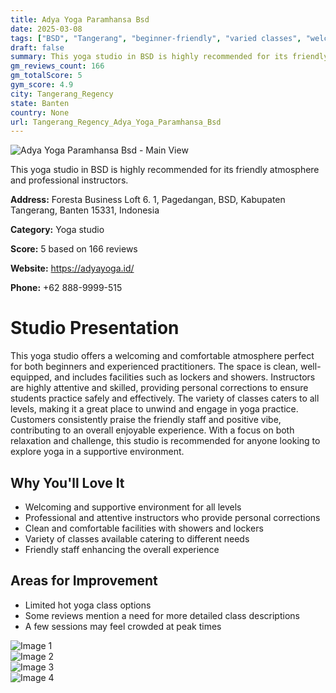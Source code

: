 ```yaml
---
title: Adya Yoga Paramhansa Bsd
date: 2025-03-08
tags: ["BSD", "Tangerang", "beginner-friendly", "varied classes", "welcoming", "clean", "Tangerang Regency"]  
draft: false
summary: This yoga studio in BSD is highly recommended for its friendly atmosphere and professional instructors.
gm_reviews_count: 166
gm_totalScore: 5
gym_score: 4.9
city: Tangerang_Regency
state: Banten
country: None
url: Tangerang_Regency_Adya_Yoga_Paramhansa_Bsd
---
```


<div className="aspect-[16/9] relative my-8">
  <img 
    src="https://lh5.googleusercontent.com/p/AF1QipPrsccb8A-nFA7_bhBoeBJGO0juRLJ4hQypi1-2=w1920-h1080-k-no"
    alt="Adya Yoga Paramhansa Bsd - Main View"
    className="object-cover absolute inset-0 w-full h-full rounded-lg"
  />
</div>

This yoga studio in BSD is highly recommended for its friendly atmosphere and professional instructors.

**Address:** Foresta Business Loft 6. 1, Pagedangan, BSD, Kabupaten Tangerang, Banten 15331, Indonesia

**Category:** Yoga studio

**Score:** 5 based on 166 reviews

**Website:** https://adyayoga.id/

**Phone:** +62 888-9999-515

# Studio Presentation

This yoga studio offers a welcoming and comfortable atmosphere perfect for both beginners and experienced practitioners. The space is clean, well-equipped, and includes facilities such as lockers and showers. Instructors are highly attentive and skilled, providing personal corrections to ensure students practice safely and effectively. The variety of classes caters to all levels, making it a great place to unwind and engage in yoga practice. Customers consistently praise the friendly staff and positive vibe, contributing to an overall enjoyable experience. With a focus on both relaxation and challenge, this studio is recommended for anyone looking to explore yoga in a supportive environment.



## Why You'll Love It

- Welcoming and supportive environment for all levels
- Professional and attentive instructors who provide personal corrections
- Clean and comfortable facilities with showers and lockers
- Variety of classes available catering to different needs
- Friendly staff enhancing the overall experience

## Areas for Improvement

- Limited hot yoga class options
- Some reviews mention a need for more detailed class descriptions
- A few sessions may feel crowded at peak times

<div className="grid grid-cols-1 xl:grid-cols-2 gap-4 my-8">
<div className="aspect-[4/3] relative"><img src="https://lh3.googleusercontent.com/p/AF1QipM0nU_5nexhshWI9XXjnelXd0N1RN1wJllztZz4=w1920-h1080-k-no" alt="Image 1" className="object-cover absolute inset-0 w-full h-full rounded-lg" /></div>
<div className="aspect-[4/3] relative"><img src="https://lh5.googleusercontent.com/p/AF1QipMsn25ep9LeQChESOHsEzYpnJq30IZfl7oOxm-K=w1920-h1080-k-no" alt="Image 2" className="object-cover absolute inset-0 w-full h-full rounded-lg" /></div>
<div className="aspect-[4/3] relative"><img src="https://lh5.googleusercontent.com/p/AF1QipN7nFzv8wiA4TPX-cxwC67UMLIYxUDp_DXXuDif=w1920-h1080-k-no" alt="Image 3" className="object-cover absolute inset-0 w-full h-full rounded-lg" /></div>
<div className="aspect-[4/3] relative"><img src="https://lh5.googleusercontent.com/p/AF1QipPFn9x5ydI0ypQo8zz4wbkh1gIXoItnXrNucIDS=w1920-h1080-k-no" alt="Image 4" className="object-cover absolute inset-0 w-full h-full rounded-lg" /></div>
</div>